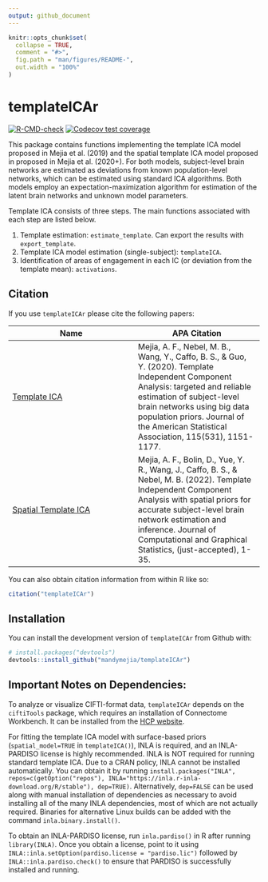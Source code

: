 ```yaml
---
output: github_document
---
```


<!-- README.md is generated from README.Rmd. Please edit that file -->

```r
knitr::opts_chunk$set(
  collapse = TRUE,
  comment = "#>",
  fig.path = "man/figures/README-",
  out.width = "100%"
)
```

# templateICAr

<!-- badges: start -->
[![R-CMD-check](https://github.com/mandymejia/templateICAr/workflows/R-CMD-check/badge.svg)](https://github.com/mandymejia/templateICAr/actions)
[![Codecov test coverage](https://codecov.io/gh/mandymejia/templateICAr/branch/master/graph/badge.svg)](https://app.codecov.io/gh/mandymejia/templateICAr?branch=master)
<!-- badges: end -->

This package contains functions implementing the template ICA model proposed in Mejia et al. (2019) and the spatial template ICA model proposed in proposed in Mejia et al. (2020+). For both models, subject-level brain networks are estimated as deviations from known population-level networks, which can be estimated using standard ICA algorithms. Both models employ an expectation-maximization algorithm for estimation of the latent brain networks and unknown model parameters.

Template ICA consists of three steps. The main functions associated with each step are listed below. 

1. Template estimation: `estimate_template`. Can export the results with `export_template`.
2. Template ICA model estimation (single-subject): `templateICA`.
3. Identification of areas of engagement in each IC (or deviation from the template mean): `activations`.

## Citation

If you use `templateICAr` please cite the following papers:


| Name | APA Citation |
| -------------  | ------------- |
| [Template ICA](https://doi.org/10.1080/01621459.2019.1679638) | Mejia, A. F., Nebel, M. B., Wang, Y., Caffo, B. S., & Guo, Y. (2020). Template Independent Component Analysis: targeted and reliable estimation of subject-level brain networks using big data population priors. Journal of the American Statistical Association, 115(531), 1151-1177. | 
| [Spatial Template ICA](https://doi.org/10.1080/10618600.2022.2104289) | Mejia, A. F., Bolin, D., Yue, Y. R., Wang, J., Caffo, B. S., & Nebel, M. B. (2022). Template Independent Component Analysis with spatial priors for accurate subject-level brain network estimation and inference. Journal of Computational and Graphical Statistics, (just-accepted), 1-35. | 

You can also obtain citation information from within R like so:

``` r
citation("templateICAr")
```

## Installation

You can install the development version of `templateICAr` from Github with:

``` r
# install.packages("devtools")
devtools::install_github("mandymejia/templateICAr")
```


## Important Notes on Dependencies:

To analyze or visualize CIFTI-format data, `templateICAr` depends on the `ciftiTools` package, which requires an installation of Connectome Workbench.  It can be installed from the [HCP website](https://www.humanconnectome.org/software/get-connectome-workbench).

For fitting the template ICA model with surface-based priors 
(`spatial_model=TRUE` in `templateICA()`), INLA is required, and an
INLA-PARDISO license is highly recommended. INLA is NOT required for running 
standard template ICA. Due to a CRAN policy, INLA cannot be installed
automatically. You can obtain it by running
`install.packages("INLA", repos=c(getOption("repos"), INLA="https://inla.r-inla-download.org/R/stable"), dep=TRUE)`. 
Alternatively, `dep=FALSE` can be used along with manual installation of dependencies 
as necessary to avoid installing all of the many INLA dependencies, most of which
are not actually required. Binaries for alternative Linux builds can be added with the command
`inla.binary.install()`. 

To obtain an INLA-PARDISO license, run `inla.pardiso()` in R after running 
`library(INLA)`. Once you obtain a license, point to it using
`INLA::inla.setOption(pardiso.license = "pardiso.lic")` followed by
`INLA::inla.pardiso.check()` to ensure that PARDISO is successfully
installed and running.
